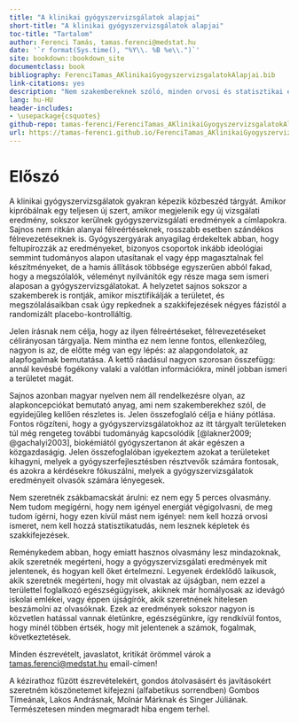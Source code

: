 ```yaml
--- 
title: "A klinikai gyógyszervizsgálatok alapjai"
short-title: "A klinikai gyógyszervizsgálatok alapjai"
toc-title: "Tartalom"
author: Ferenci Tamás, tamas.ferenci@medstat.hu
date: '`r format(Sys.time(), "%Y\\. %B %e\\.")`'
site: bookdown::bookdown_site
documentclass: book
bibliography: FerenciTamas_AKlinikaiGyogyszervizsgalatokAlapjai.bib
link-citations: yes
description: "Nem szakembereknek szóló, minden orvosi és statisztikai előismeret nélkül is olvasható összefoglaló, amely bemutatja a klinikai gyógyszervizsgálatok értelmét, logikáját, megtervezésük és kiértékelésük alapjait."
lang: hu-HU
header-includes:
- \usepackage{csquotes}
github-repo: tamas-ferenci/FerenciTamas_AKlinikaiGyogyszervizsgalatokAlapjai
url: https://tamas-ferenci.github.io/FerenciTamas_AKlinikaiGyogyszervizsgalatokAlapjai/
---
```


# Előszó {-}

A klinikai gyógyszervizsgálatok gyakran képezik közbeszéd tárgyát. Amikor kipróbálnak egy teljesen új szert, amikor megjelenik egy új vizsgálati eredmény, sokszor kerülnek gyógyszervizsgálati eredmények a címlapokra. Sajnos nem ritkán alanyai félreértéseknek, rosszabb esetben szándékos félrevezetéseknek is. Gyógyszergyárak anyagilag érdekeltek abban, hogy feltupírozzák az eredményeket, bizonyos csoportok inkább ideológiai semmint tudományos alapon utasítanak el vagy épp magasztalnak fel készítményeket, de a hamis állítások többsége egyszerűen abból fakad, hogy a megszólalók, véleményt nyilvánítók egy része maga sem ismeri alaposan a gyógyszervizsgálatokat. A helyzetet sajnos sokszor a szakemberek is rontják, amikor misztifikálják a területet, és megszólalásaikban csak úgy repkednek a szakkifejezések négyes fázistól a randomizált placebo-kontrolláltig.

Jelen írásnak nem célja, hogy az ilyen félreértéseket, félrevezetéseket célirányosan tárgyalja. Nem mintha ez nem lenne fontos, ellenkezőleg, nagyon is az, de előtte még van egy lépés: az alapgondolatok, az alapfogalmak bemutatása. A kettő ráadásul nagyon szorosan összefügg: annál kevésbé fogékony valaki a valótlan információkra, minél jobban ismeri a területet magát.

Sajnos azonban magyar nyelven nem áll rendelkezésre olyan, az alapkoncepciókat bemutató anyag, ami nem szakemberekhez szól, de egyidejűleg kellően részletes is. Jelen összefoglaló célja e hiány pótlása. Fontos rögzíteni, hogy a gyógyszervizsgálatokhoz az itt tárgyalt területeken túl még rengeteg további tudományág kapcsolódik [@lakner2009; @gachalyi2003], biokémiától gyógyszertanon át akár egészen a közgazdaságig. Jelen összefoglalóban igyekeztem azokat a területeket kihagyni, melyek a gyógyszerfejlesztésben résztvevők számára fontosak, és azokra a kérdésekre fókuszálni, melyek a gyógyszervizsgálatok eredményeit olvasók számára lényegesek.

Nem szeretnék zsákbamacskát árulni: ez nem egy 5 perces olvasmány. Nem tudom megígérni, hogy nem igényel energiát végigolvasni, de meg tudom ígérni, hogy ezen kívül mást nem igényel: nem kell hozzá orvosi ismeret, nem kell hozzá statisztikatudás, nem lesznek képletek és szakkifejezések.

Reménykedem abban, hogy emiatt hasznos olvasmány lesz mindazoknak, akik szeretnék megérteni, hogy a gyógyszervizsgálati eredmények mit jelentenek, és hogyan kell őket értelmezni. Legyenek érdeklődő laikusok, akik szeretnék megérteni, hogy mit olvastak az újságban, nem ezzel a területtel foglalkozó egészségügyisek, akiknek már homályosak az idevágó iskolai emlékei, vagy éppen újságírók, akik szeretnének hitelesen beszámolni az olvasóknak. Ezek az eredmények sokszor nagyon is közvetlen hatással vannak életünkre, egészségünkre, így rendkívül fontos, hogy minél többen értsék, hogy mit jelentenek a számok, fogalmak, következtetések.

Minden észrevételt, javaslatot, kritikát örömmel várok a [tamas.ferenci@medstat.hu](tamas.ferenci@medstat.hu) email-címen!

A kézirathoz fűzött észrevételekért, gondos átolvasásért és javításokért szeretném köszönetemet kifejezni (alfabetikus sorrendben) Gombos Tímeának, Lakos Andrásnak, Molnár Márknak és Singer Júliának. Természetesen minden megmaradt hiba engem terhel.